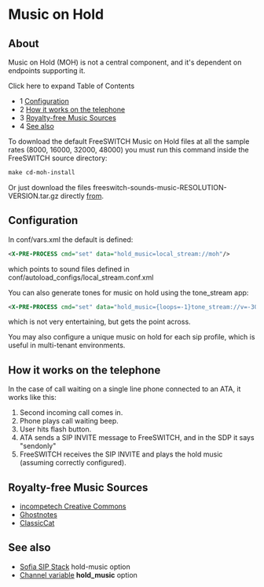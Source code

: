 
# Music on Hold 

 

## About

  
Music on Hold (MOH) is not a central component, and it's dependent on endpoints supporting it.  

Click here to expand Table of Contents

* 1 [Configuration](#configuration)
* 2 [How it works on the telephone](#how-it-works-on-the-telephone)
* 3 [Royalty-free Music Sources](#royalty-free-music-sources)
* 4 [See also](#see-also)

To download the default FreeSWITCH Music on Hold files at all the sample rates (8000, 16000, 32000, 48000) you must run this command inside the FreeSWITCH source directory:

```xml
make cd-moh-install
```

Or just download the files freeswitch-sounds-music-RESOLUTION-VERSION.tar.gz directly [from](http://files.freeswitch.org/).

## Configuration

In conf/vars.xml the default is defined:

```xml
<X-PRE-PROCESS cmd="set" data="hold_music=local_stream://moh"/>
```

which points to sound files defined in conf/autoload\_configs/local\_stream.conf.xml

You can also generate tones for music on hold using the tone\_stream app:

```xml
<X-PRE-PROCESS cmd="set" data="hold_music={loops=-1}tone_stream://v=-30;%(250,0,350);%(250,0,440)"/>
```

which is not very entertaining, but gets the point across.

You may also configure a unique music on hold for each sip profile, which is useful in multi-tenant environments.

## How it works on the telephone

In the case of call waiting on a single line phone connected to an ATA, it works like this:

1. Second incoming call comes in.
2. Phone plays call waiting beep.
3. User hits flash button.
4. ATA sends a SIP INVITE message to FreeSWITCH, and in the SDP it says "sendonly"
5. FreeSWITCH receives the SIP INVITE and plays the hold music (assuming correctly configured).

## Royalty-free Music Sources

* [incompetech Creative Commons](http://incompetech.com/m/c/royalty-free/)
* [Ghostnotes](http://ghostnotes.blogspot.com/)
* [ClassicCat](http://www.classiccat.net/)

## See also

* [Sofia SIP Stack](./Sofia-SIP-Stack/index.mdx#faq) hold-music option
* [Channel variable](../Dialplan/Variables-Archive/x__Channel-Variables_1048892.mdx#--) **hold\_music** option


